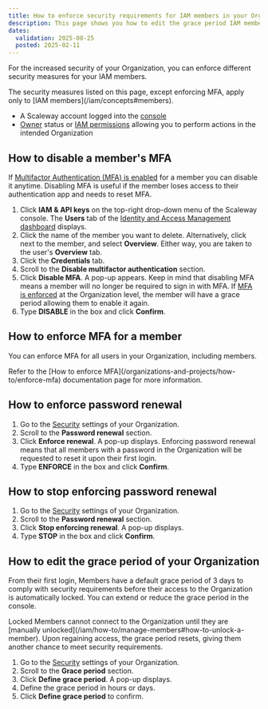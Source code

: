 ```yaml
---
title: How to enforce security requirements for IAM members in your Organization
description: This page shows you how to edit the grace period IAM members have to comply with security requirements and enforce password renewal.
dates:
  validation: 2025-08-25
  posted: 2025-02-11
---
```



For the increased security of your Organization, you can enforce different security measures for your IAM members.

<Message type="important">
  The security measures listed on this page, except enforcing MFA, apply only to [IAM members](/iam/concepts#members).
</Message>

<Requirements />

- A Scaleway account logged into the [console](https://account.scaleway.com/?service=elements)
- [Owner](/iam/concepts/#owner) status or [IAM permissions](/iam/concepts/#permission) allowing you to perform actions in the intended Organization

## How to disable a member's MFA

If [Multifactor Authentication (MFA) is enabled](/account/how-to/use-2fa) for a member you can disable it anytime. Disabling MFA is useful if the member loses access to their authentication app and needs to reset MFA.

1. Click **IAM & API keys** on the top-right drop-down menu of the Scaleway console. The **Users** tab of the [Identity and Access Management dashboard](https://account.scaleway.com/?service=elementsiam/users) displays.
2. Click the name of the member you want to delete. Alternatively, click <Icon name="more" /> next to the member, and select **Overview**. Either way, you are taken to the user's **Overview** tab.
3. Click the **Credentials** tab.
4. Scroll to the **Disable multifactor authentication** section.
5. Click **Disable MFA**. A pop-up appears.
    <Message type="important">
      Keep in mind that disabling MFA means a member will no longer be required to sign in with MFA. If [MFA is enforced](/organizations-and-projects/how-to/enforce-mfa) at the Organization level, the member will have a grace period allowing them to enable it again.
    </Message>
6. Type **DISABLE** in the box and click **Confirm**.

## How to enforce MFA for a member

You can enforce MFA for all users in your Organization, including members.

<Message type="tip">
  Refer to the [How to enforce MFA](/organizations-and-projects/how-to/enforce-mfa) documentation page for more information.
</Message>


## How to enforce password renewal

1. Go to the [Security](https://account.scaleway.com/?service=elementssettings/security) settings of your Organization.
2. Scroll to the **Password renewal** section.
3. Click **Enforce renewal**. A pop-up displays.
    <Message type="important">
      Enforcing password renewal means that all members with a password in the Organization will be requested to reset it upon their first login.
    </Message>
4. Type **ENFORCE** in the box and click **Confirm**.

## How to stop enforcing password renewal

1. Go to the [Security](https://account.scaleway.com/?service=elementssettings/security) settings of your Organization.
2. Scroll to the **Password renewal** section.
3. Click **Stop enforcing renewal**. A pop-up displays.
4. Type **STOP** in the box and click **Confirm**.

## How to edit the grace period of your Organization

From their first login, Members have a default grace period of 3 days to comply with security requirements before their access to the Organization is automatically locked. You can extend or reduce the grace period in the console.

<Message type="important">
  Locked Members cannot connect to the Organization until they are [manually unlocked](/iam/how-to/manage-members#how-to-unlock-a-member). Upon regaining access, the grace period resets, giving them another chance to meet security requirements.
</Message>

1. Go to the [Security](https://account.scaleway.com/?service=elementssettings/security) settings of your Organization.
2. Scroll to the **Grace period** section.
3. Click **Define grace period**. A pop-up displays.
4. Define the grace period in hours or days.
5. Click **Define grace period** to confirm.



